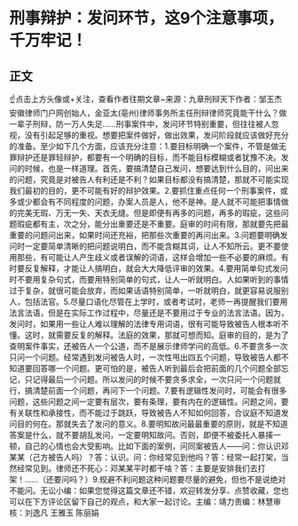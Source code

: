 # 刑事辩护：发问环节，这9个注意事项，千万牢记！
## 正文
☝点击上方头像或+关注，查看作者往期文章~来源：九章刑辩天下作者：邹玉杰 安徽律师门户网创始人，金亚太(亳州)律师事务所主任刑辩律师究竟能干什么？做一辈子刑辩，防一万人失足……刑事案件中，发问环节特别重要，但往往被人忽视，没有引起足够的重视。想要把案件做好，做出效果，发问阶段就应该做好充分的准备。至少如下几个方面，应该充分注意：1.要目标明确一个案件，不管是做无罪辩护还是罪轻辩护，都要有一个明确的目标，而不能目标模糊或者犹豫不决。发问的时候，也是一样道理。首先，要搞清楚自己发问，想要达到什么目的，问出来的问题，究竟是对被告人有利还是不利？如果目标都没有搞清楚，那就不可能实现我们最初的目的，更不可能有好的辩护效果。2.要抓住重点任何一个刑事案件，或多或少都会有不同程度的问题，办案人员是人，他不是神。是人就不可能把事情做的完美无瑕、万无一失、天衣无缝。但是即便有再多的问题，再多的瑕疵，这些问题瑕疵都有主，次之分，能分出重要还是不重要。庭审的时间有限，那就要先把最重要的问题问出来，如果时间还充裕，把那些次重要的再问出来。3.问题要明确发问时一定要简单清晰的把问题说明白，而不能含糊其词，让人不知所云。更不要使用那些，有可能让人产生歧义或者误解的词语，这样会增加一些不必要的麻烦。有时要反复解释，才能让人搞明白，就会大大降低评审的效果。4.要用简单句式发问时不要用复杂句式，而要用特别简单的句式，让人一听就明白。人如果听到的事情过于复杂，就很可能会放弃，而如果话语特别简单，一听就明白，就更容易说服别人，包括法官。5.尽量口语化尽管在上学时，或者考试时，老师一再提醒我们要用法言法语，但是在实际工作过程中，尽量还是不要用过于专业的法言法语。因为，发问时，如果用一些让人难以理解的法律专用词语，很有可能导致被告人根本听不懂。这时，就需要反复的解释。法庭的效果，那就可想而知。庭审的目的，是为了查明案件事实，还被告人一个公道，而不是展示律师学问的高低。6.不要贪多一次只问一个问题。经常遇到发问被告人时，一次性甩出四五个问题，导致被告人都不知道要回答哪一个问题。更可怕的是，被告人听到最后会把前面的几个问题全部忘记，只记得最后一个问题。所以发问的时候不要贪多求全，一次只问一个问题就行，搞清楚前面一个问题，再问下一个问题。7.要有逻辑性发问时，可能会有很多问题，这些问题之间一定要有层次，要有条理，要有内在的逻辑性。问题之间，要有关联性和承接性，而不能过于跳跃，导致被告人不知如何回答，合议庭不知道发问目的何在。那就失去了发问的意义。8.要明知故问最最重要的原则，就是不知道答案是什么，就不要胡乱发问，一定要明知故问。否则，即便不被委托人暴揍一顿，自己的心情也会大受影响。比如下面的案例，问同案被告人——问：你认识邓某某（己方被告人吗）？答：认识。问：你经常见到他吗？答：经常一起打架，当然经常见到。律师还不死心：邓某某平时都干啥？答：主要是安排我们去打架！……（还要问吗？）9.规避不利问题这种问题要尽量的避免，但也不是说绝对不能问。无讼小编：如果您觉得这篇文章还不错，欢迎转发分享、点赞收藏，您也可以在下方评论区留下自己的观点，和大家一起讨论。主编：靖力责编：林慧审核：刘逸凡 王雅玉 陈丽娟 